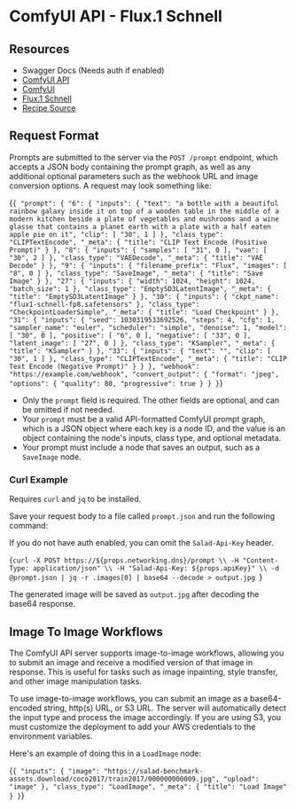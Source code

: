 # ComfyUI API - Flux.1 Schnell

## Resources

- <Link url={`https://${props.networking.dns}/docs`}>Swagger Docs</Link> (Needs auth if enabled)
- [ComfyUI API](https://github.com/SaladTechnologies/comfyui-api)
- [ComfyUI](https://github.com/comfyanonymous/ComfyUI/)
- [Flux.1 Schnell](https://huggingface.co/Comfy-Org/flux1-schnell/blob/main/flux1-schnell-fp8.safetensors)
- [Recipe Source](https://github.com/SaladTechnologies/salad-recipes/tree/master/src/flux1-schnell-fp8-comfyui)

## Request Format

Prompts are submitted to the server via the `POST /prompt` endpoint, which accepts a JSON body containing the prompt graph, as well as any additional optional parameters such as the webhook URL and image conversion options. A request may look something like:

<CodeBlock language="json">{`{
    "prompt": {
        "6": {
            "inputs": {
                "text": "a bottle with a beautiful rainbow galaxy inside it on top of a wooden table in the middle of a modern kitchen beside a plate of vegetables and mushrooms and a wine glasse that contains a planet earth with a plate with a half eaten apple pie on it",
                "clip": [
                    "30",
                    1
                ]
            },
            "class_type": "CLIPTextEncode",
            "_meta": {
                "title": "CLIP Text Encode (Positive Prompt)"
            }
        },
        "8": {
            "inputs": {
                "samples": [
                    "31",
                    0
                ],
                "vae": [
                    "30",
                    2
                ]
            },
            "class_type": "VAEDecode",
            "_meta": {
                "title": "VAE Decode"
            }
        },
        "9": {
            "inputs": {
                "filename_prefix": "Flux",
                "images": [
                    "8",
                    0
                ]
            },
            "class_type": "SaveImage",
            "_meta": {
                "title": "Save Image"
            }
        },
        "27": {
            "inputs": {
                "width": 1024,
                "height": 1024,
                "batch_size": 1
            },
            "class_type": "EmptySD3LatentImage",
            "_meta": {
                "title": "EmptySD3LatentImage"
            }
        },
        "30": {
            "inputs": {
                "ckpt_name": "flux1-schnell-fp8.safetensors"
            },
            "class_type": "CheckpointLoaderSimple",
            "_meta": {
                "title": "Load Checkpoint"
            }
        },
        "31": {
            "inputs": {
                "seed": 1030319533692526,
                "steps": 4,
                "cfg": 1,
                "sampler_name": "euler",
                "scheduler": "simple",
                "denoise": 1,
                "model": [
                    "30",
                    0
                ],
                "positive": [
                    "6",
                    0
                ],
                "negative": [
                    "33",
                    0
                ],
                "latent_image": [
                    "27",
                    0
                ]
            },
            "class_type": "KSampler",
            "_meta": {
                "title": "KSampler"
            }
        },
        "33": {
            "inputs": {
                "text": "",
                "clip": [
                    "30",
                    1
                ]
            },
            "class_type": "CLIPTextEncode",
            "_meta": {
                "title": "CLIP Text Encode (Negative Prompt)"
            }
        }
    },
    "webhook": "https://example.com/webhook",
    "convert_output": {
        "format": "jpeg",
        "options": {
            "quality": 80,
            "progressive": true
        }
    }
}`}</CodeBlock>


- Only the `prompt` field is required. The other fields are optional, and can be omitted if not needed.
- Your `prompt` must be a valid API-formatted ComfyUI prompt graph, which is a JSON object where each key is a node ID, and the value is an object containing the node's inputs, class type, and optional metadata.
- Your prompt must include a node that saves an output, such as a `SaveImage` node.

### Curl Example

<Callout variation="note">Requires `curl` and `jq` to be installed.</Callout>

Save your request body to a file called `prompt.json` and run the following command:

<Callout variation="note">If you do not have auth enabled, you can omit the `Salad-Api-Key` header.</Callout>

<CodeBlock language="bash">{`curl -X POST https://${props.networking.dns}/prompt \\
  -H "Content-Type: application/json" \\
  -H "Salad-Api-Key: ${props.apiKey}" \\
  -d @prompt.json | jq -r .images[0] | base64 --decode > output.jpg
`}</CodeBlock>

The generated image will be saved as `output.jpg` after decoding the base64 response.

## Image To Image Workflows

The ComfyUI API server supports image-to-image workflows, allowing you to submit an image and receive a modified version of that image in response. This is useful for tasks such as image inpainting, style transfer, and other image manipulation tasks.

To use image-to-image workflows, you can submit an image as a base64-encoded string, http(s) URL, or S3 URL. The server will automatically detect the input type and process the image accordingly. If you are using S3, you must customize the deployment to add your AWS credentials to the environment variables.

Here's an example of doing this in a `LoadImage` node:

<CodeBlock language="json">{`{
  "inputs": {
    "image": "https://salad-benchmark-assets.download/coco2017/train2017/000000000009.jpg",
    "upload": "image"
  },
  "class_type": "LoadImage",
  "_meta": {
    "title": "Load Image"
  }
}`}</CodeBlock>
